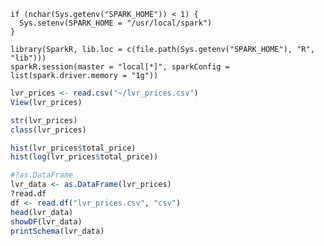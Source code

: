 
```
if (nchar(Sys.getenv("SPARK_HOME")) < 1) {
  Sys.setenv(SPARK_HOME = "/usr/local/spark")
}

library(SparkR, lib.loc = c(file.path(Sys.getenv("SPARK_HOME"), "R", "lib")))
sparkR.session(master = "local[*]", sparkConfig = list(spark.driver.memory = "1g"))

```


```r
lvr_prices <- read.csv("~/lvr_prices.csv")
View(lvr_prices)

str(lvr_prices)
class(lvr_prices)

hist(lvr_prices$total_price)
hist(log(lvr_prices$total_price))

#?as.DataFrame
lvr_data <- as.DataFrame(lvr_prices)
?read.df
df <- read.df("lvr_prices.csv", "csv")
head(lvr_data)
showDF(lvr_data)
printSchema(lvr_data)




```
